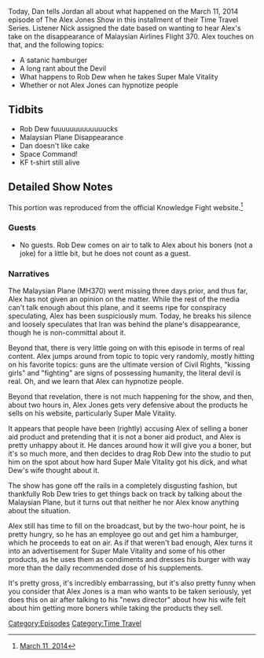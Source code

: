 {{DEFAULTSORT:
    #_EPISODE_0042:March 11, 2014
}}{{Episode
    | title           = March 11, 2014
    | caption         = [https://knowledgefight.libsyn.com/knowledge-fight-march-11-2014 Listen to this episode on Libsyn]
    | episodeNumber   = 42
    | length          = 02:04:02
    | airDate         = May 17, 2017
    | coverageDate    = March 11, 2014
    | episodeType     = [[:Category:Time Travel|Time Travel]]
    | appearance      = [[Rob Dew]]
    | oocDrop         = I know the conclusions, but not the nuts and bolts
    | previousEpisode = [[Spiritual Correction]]
    | nextEpisode     = [[43: May 17, 2017]]
}}

{{Stub}}

Today, Dan tells Jordan all about what happened on the March 11, 2014 episode of The Alex Jones Show in this installment of their Time Travel Series. Listener Nick assigned the date based on wanting to hear Alex's take on the disappearance of Malaysian Airlines Flight 370. Alex touches on that, and the following topics:

*A satanic hamburger
*A long rant about the Devil
*What happens to Rob Dew when he takes Super Male Vitality
*Whether or not Alex Jones can hypnotize people

==Tidbits==

*Rob Dew fuuuuuuuuuuuuucks
*Malaysian Plane Disappearance
*Dan doesn't like cake
*Space Command!
*KF t-shirt still alive

==Detailed Show Notes==

This portion was reproduced from the official Knowledge Fight website.<ref>[https://knowledgefight.com/the-past/2014/3/11/march-11-2014 March 11, 2014]</ref>

===Guests===

*No guests. Rob Dew comes on air to talk to Alex about his boners (not a joke) for a little bit, but he does not count as a guest.

===Narratives===

The Malaysian Plane (MH370) went missing three days prior, and thus far, Alex has not given an opinion on the matter. While the rest of the media can't talk enough about this plane, and it seems ripe for conspiracy speculating, Alex has been suspiciously mum. Today, he breaks his silence and loosely speculates that Iran was behind the plane's disappearance, though he is non-committal about it.

Beyond that, there is very little going on with this episode in terms of real content. Alex jumps around from topic to topic very randomly, mostly hitting on his favorite topics: guns are the ultimate version of Civil Rights, "kissing girls" and "fighting" are signs of possessing humanity, the literal devil is real. Oh, and we learn that Alex can hypnotize people.

Beyond that revelation, there is not much happening for the show, and then, about two hours in, Alex Jones gets very defensive about the products he sells on his website, particularly Super Male Vitality.

It appears that people have been (rightly) accusing Alex of selling a boner aid product and pretending that it is not a boner aid product, and Alex is pretty unhappy about it. He dances around how it will give you a boner, but it's so much more, and then decides to drag Rob Dew into the studio to put him on the spot about how hard Super Male Vitality got his dick, and what Dew's wife thought about it.

The show has gone off the rails in a completely disgusting fashion, but thankfully Rob Dew tries to get things back on track by talking about the Malaysian Plane, but it turns out that neither he nor Alex know anything about the situation.

Alex still has time to fill on the broadcast, but by the two-hour point, he is pretty hungry, so he has an employee go out and get him a hamburger, which he proceeds to eat on air. As if that weren't bad enough, Alex turns it into an advertisement for Super Male Vitality and some of his other products, as he uses them as condiments and dresses his burger with way more than the daily recommended dose of his supplements.

It's pretty gross, it's incredibly embarrassing, but it's also pretty funny when you consider that Alex Jones is a man who wants to be taken seriously, yet does this on air after talking to his "news director" about how his wife felt about him getting more boners while taking the products they sell.

[[Category:Episodes]]
[[Category:Time Travel]]
